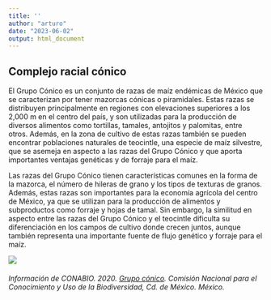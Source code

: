 ```yaml
---
title: ''
author: "arturo"
date: "2023-06-02"
output: html_document
---
```


## Complejo racial cónico

El Grupo Cónico es un conjunto de razas de maíz endémicas de México que se caracterizan por tener mazorcas cónicas o piramidales. Estas razas se distribuyen principalmente en regiones con elevaciones superiores a los 2,000 m en el centro del país, y son utilizadas para la producción de diversos alimentos como tortillas, tamales, antojitos y palomitas, entre otros. Además, en la zona de cultivo de estas razas también se pueden encontrar poblaciones naturales de teocintle, una especie de maíz silvestre, que se asemeja en aspecto a las razas del Grupo Cónico y que aporta importantes ventajas genéticas y de forraje para el maíz.

Las razas del Grupo Cónico tienen características comunes en la forma de la mazorca, el número de hileras de grano y los tipos de texturas de granos. Además, estas razas son importantes para la economía agrícola del centro de México, ya que se utilizan para la producción de alimentos y subproductos como forraje y hojas de tamal. Sin embargo, la similitud en aspecto entre las razas del Grupo Cónico y el teocintle dificulta su diferenciación en los campos de cultivo donde crecen juntos, aunque también representa una importante fuente de flujo genético y forraje para el maíz.

[![](maizConico.jpg){fig-alt="Muestra de maíz cónico"}](https://www.biodiversidad.gob.mx/diversidad/alimentos/maices/razas/grupo-conico/conico)

###### Información de CONABIO. 2020. [Grupo cónico](https://www.biodiversidad.gob.mx/diversidad/alimentos/maices/razas/grupo-conico). Comisión Nacional para el Conocimiento y Uso de la Biodiversidad, Cd. de México. México. 
